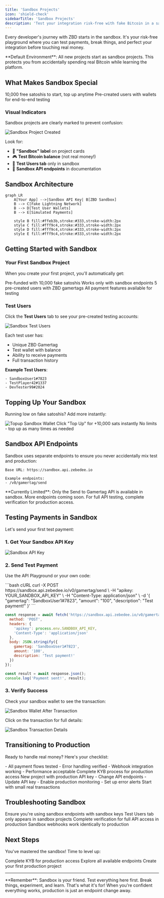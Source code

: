```yaml
---
title: 'Sandbox Projects'
icon: 'shield-check'
sidebarTitle: 'Sandbox Projects'
description: 'Test your integration risk-free with fake Bitcoin in a sandbox environment'
---
```


Every developer's journey with ZBD starts in the sandbox. It's your risk-free playground where you can test payments, break things, and perfect your integration before touching real money.

<Info>
  **Default Environment**: All new projects start as sandbox projects. This protects you from accidentally spending real Bitcoin while learning the platform.
</Info>

## What Makes Sandbox Special

<CardGroup cols={2}>
  <Card title="Fake Bitcoin" icon="bitcoin">
    10,000 free satoshis to start, top up anytime
  </Card>
  <Card title="Test Users" icon="users">
    Pre-created users with wallets for end-to-end testing
  </Card>
</CardGroup>

### Visual Indicators

Sandbox projects are clearly marked to prevent confusion:

<Frame caption="Sandbox projects show clear labeling in the dashboard">
  <img src="/img/v2/devdash/sandbox-project-created.png" alt="Sandbox Project Created" />
</Frame>

Look for:
- 🧪 **"Sandbox" label** on project cards
- 🎮 **Test Bitcoin balance** (not real money!)
- 👥 **Test Users tab** only in sandbox
- 🔑 **Sandbox API endpoints** in documentation

## Sandbox Architecture

```mermaid
graph LR
    A[Your App] -->|Sandbox API Key| B[ZBD Sandbox]
    B --> C[Fake Lightning Network]
    B --> D[Test User Wallets]
    B --> E[Simulated Payments]
    
    style B fill:#ffeb3b,stroke:#333,stroke-width:2px
    style C fill:#fff9c4,stroke:#333,stroke-width:2px
    style D fill:#fff9c4,stroke:#333,stroke-width:2px
    style E fill:#fff9c4,stroke:#333,stroke-width:2px
```

## Getting Started with Sandbox

### Your First Sandbox Project

When you create your first project, you'll automatically get:

<Steps>
  <Step title="Sandbox Wallet">
    Pre-funded with 10,000 fake satoshis
  </Step>
  <Step title="Sandbox API Key">
    Works only with sandbox endpoints
  </Step>
  <Step title="Test Users">
    5 pre-created users with ZBD gamertags
  </Step>
  <Step title="Full API Access">
    All payment features available for testing
  </Step>
</Steps>

### Test Users

Click the **Test Users** tab to see your pre-created testing accounts:

<Frame caption="Pre-created test users for payment testing">
  <img src="/img/v2/devdash/sandbox-test-users.png" alt="Sandbox Test Users" />
</Frame>

Each test user has:
- Unique ZBD Gamertag
- Test wallet with balance
- Ability to receive payments
- Full transaction history

**Example Test Users**:
```
- SandboxUser1#7823
- TestPlayer42#1337  
- DevTester99#2024
```

## Topping Up Your Sandbox

Running low on fake satoshis? Add more instantly:

<Frame caption="Top up your sandbox wallet with one click">
  <img src="/img/v2/devdash/sandbox-topup-wallet.png" alt="Topup Sandbox Wallet" />
</Frame>

<CardGroup cols={2}>
  <Card title="Instant Top-up" icon="plus">
    Click "Top Up" for +10,000 sats instantly
  </Card>
  <Card title="Unlimited Refills" icon="infinity">
    No limits - top up as many times as needed
  </Card>
</CardGroup>

## Sandbox API Endpoints

Sandbox uses separate endpoints to ensure you never accidentally mix test and production:

```
Base URL: https://sandbox.api.zebedee.io

Example endpoints:
- /v0/gamertag/send
```

<Warning>
  **Currently Limited**: Only the Send to Gamertag API is available in sandbox. More endpoints coming soon. For full API testing, complete verification for production access.
</Warning>

## Testing Payments in Sandbox

Let's send your first test payment:

### 1. Get Your Sandbox API Key

<Frame caption="Copy your sandbox API key from the API tab">
  <img src="/img/v2/devdash/sandbox-api-key.png" alt="Sandbox API Key" />
</Frame>

### 2. Send Test Payment

Use the API Playground or your own code:

<CodeGroup>
```bash cURL
curl -X POST https://sandbox.api.zebedee.io/v0/gamertag/send \
  -H "apikey: YOUR_SANDBOX_API_KEY" \
  -H "Content-Type: application/json" \
  -d '{
    "gamertag": "SandboxUser1#7823",
    "amount": "100",
    "description": "Test payment!"
  }'
```

```javascript Node.js
const response = await fetch('https://sandbox.api.zebedee.io/v0/gamertag/send', {
  method: 'POST',
  headers: {
    'apikey': process.env.SANDBOX_API_KEY,
    'Content-Type': 'application/json'
  },
  body: JSON.stringify({
    gamertag: 'SandboxUser1#7823',
    amount: '100',
    description: 'Test payment!'
  })
});

const result = await response.json();
console.log('Payment sent!', result);
```
</CodeGroup>

### 3. Verify Success

Check your sandbox wallet to see the transaction:

<Frame caption="Transaction appears instantly in your sandbox wallet">
  <img src="/img/v2/devdash/sandbox-wallet-post-tx.png" alt="Sandbox Wallet After Transaction" />
</Frame>

Click on the transaction for full details:

<Frame caption="Detailed view of sandbox transactions">
  <img src="/img/v2/devdash/sandbox-tx-details.png" alt="Sandbox Transaction Details" />
</Frame>

## Transitioning to Production

Ready to handle real money? Here's your checklist:

<Steps>
  <Step title="Complete Testing">
    - All payment flows tested
    - Error handling verified
    - Webhook integration working
    - Performance acceptable
  </Step>
  <Step title="Verify Identity">
    Complete KYB process for production access
  </Step>
  <Step title="Create Production Project">
    New project with production API key
  </Step>
  <Step title="Update Your Code">
    - Change API endpoints
    - Update API key
    - Enable production monitoring
    - Set up error alerts
  </Step>
  <Step title="Go Live!">
    Start with small real transactions
  </Step>
</Steps>

## Troubleshooting Sandbox

<CardGroup cols={2}>
  <Card title="API Key Not Working" icon="key">
    Ensure you're using sandbox endpoints with sandbox keys
  </Card>
  <Card title="Can't Find Test Users" icon="users">
    Test Users tab only appears in sandbox projects
  </Card>
  <Card title="Need More APIs" icon="code">
    Complete verification for full API access in production
  </Card>
  <Card title="Webhook Issues" icon="webhook">
    Sandbox webhooks work identically to production
  </Card>
</CardGroup>

## Next Steps

You've mastered the sandbox! Time to level up:

<CardGroup cols={3}>
  <Card title="Verify Identity" icon="user-check" href="/get-started/verify-identity">
    Complete KYB for production access
  </Card>
  <Card title="API Reference" icon="book" href="/payments/api">
    Explore all available endpoints
  </Card>
  <Card title="Go Production" icon="rocket" href="/get-started/create-project">
    Create your first production project
  </Card>
</CardGroup>

---

<Note>
  **Remember**: Sandbox is your friend. Test everything here first. Break things, experiment, and learn. That's what it's for! When you're confident everything works, production is just an endpoint change away.
</Note>